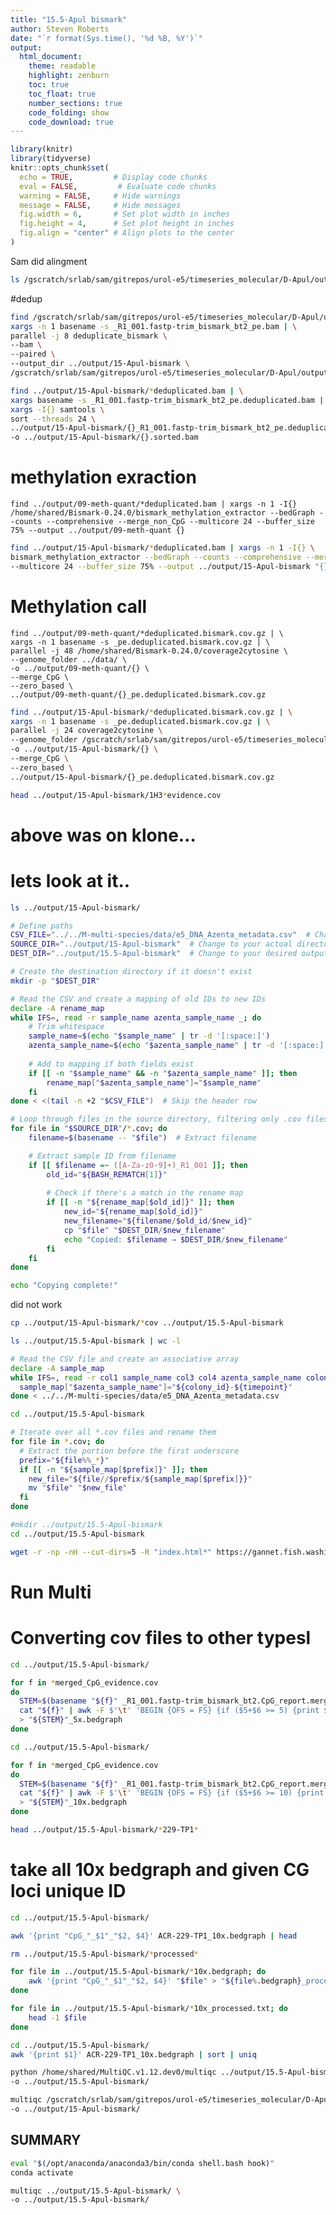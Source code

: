 ```yaml
---
title: "15.5-Apul bismark"
author: Steven Roberts
date: "`r format(Sys.time(), '%d %B, %Y')`"  
output: 
  html_document:
    theme: readable
    highlight: zenburn
    toc: true
    toc_float: true
    number_sections: true
    code_folding: show
    code_download: true
---
```


```r
library(knitr)
library(tidyverse)
knitr::opts_chunk$set(
  echo = TRUE,         # Display code chunks
  eval = FALSE,         # Evaluate code chunks
  warning = FALSE,     # Hide warnings
  message = FALSE,     # Hide messages
  fig.width = 6,       # Set plot width in inches
  fig.height = 4,      # Set plot height in inches
  fig.align = "center" # Align plots to the center
)
```


Sam did alingment


```bash
ls /gscratch/srlab/sam/gitrepos/urol-e5/timeseries_molecular/D-Apul/output/02.20-D-Apul-WGBS-alignment-SLURM_array-bismark 
```




#dedup

```bash
find /gscratch/srlab/sam/gitrepos/urol-e5/timeseries_molecular/D-Apul/output/02.20-D-Apul-WGBS-alignment-SLURM_array-bismark/*.bam | \
xargs -n 1 basename -s _R1_001.fastp-trim_bismark_bt2_pe.bam | \
parallel -j 8 deduplicate_bismark \
--bam \
--paired \
--output_dir ../output/15-Apul-bismark \
/gscratch/srlab/sam/gitrepos/urol-e5/timeseries_molecular/D-Apul/output/02.20-D-Apul-WGBS-alignment-SLURM_array-bismark//{}_R1_001.fastp-trim_bismark_bt2_pe.bam
```








```bash
find ../output/15-Apul-bismark/*deduplicated.bam | \
xargs basename -s _R1_001.fastp-trim_bismark_bt2_pe.deduplicated.bam | \
xargs -I{} samtools \
sort --threads 24 \
../output/15-Apul-bismark/{}_R1_001.fastp-trim_bismark_bt2_pe.deduplicated.bam \
-o ../output/15-Apul-bismark/{}.sorted.bam
```

# methylation exraction

```
find ../output/09-meth-quant/*deduplicated.bam | xargs -n 1 -I{} /home/shared/Bismark-0.24.0/bismark_methylation_extractor --bedGraph --counts --comprehensive --merge_non_CpG --multicore 24 --buffer_size 75% --output ../output/09-meth-quant {} 
```

```bash
find ../output/15-Apul-bismark/*deduplicated.bam | xargs -n 1 -I{} \
bismark_methylation_extractor --bedGraph --counts --comprehensive --merge_non_CpG \
--multicore 24 --buffer_size 75% --output ../output/15-Apul-bismark "{}"
```

# Methylation call

```
find ../output/09-meth-quant/*deduplicated.bismark.cov.gz | \
xargs -n 1 basename -s _pe.deduplicated.bismark.cov.gz | \
parallel -j 48 /home/shared/Bismark-0.24.0/coverage2cytosine \
--genome_folder ../data/ \
-o ../output/09-meth-quant/{} \
--merge_CpG \
--zero_based \
../output/09-meth-quant/{}_pe.deduplicated.bismark.cov.gz
```

```bash
find ../output/15-Apul-bismark/*deduplicated.bismark.cov.gz | \
xargs -n 1 basename -s _pe.deduplicated.bismark.cov.gz | \
parallel -j 24 coverage2cytosine \
--genome_folder /gscratch/srlab/sam/gitrepos/urol-e5/timeseries_molecular/D-Apul/data/ \
-o ../output/15-Apul-bismark/{} \
--merge_CpG \
--zero_based \
../output/15-Apul-bismark/{}_pe.deduplicated.bismark.cov.gz
```

```bash
head ../output/15-Apul-bismark/1H3*evidence.cov
```


# above was on klone...

# lets look at it..

```bash
ls ../output/15-Apul-bismark/
```


```bash

# Define paths
CSV_FILE="../../M-multi-species/data/e5_DNA_Azenta_metadata.csv"  # Change this to your actual CSV file path
SOURCE_DIR="../output/15-Apul-bismark"  # Change to your actual directory containing the files
DEST_DIR="../output/15.5-Apul-bismark"  # Change to your desired output directory

# Create the destination directory if it doesn't exist
mkdir -p "$DEST_DIR"

# Read the CSV and create a mapping of old IDs to new IDs
declare -A rename_map
while IFS=, read -r sample_name azenta_sample_name _; do
    # Trim whitespace
    sample_name=$(echo "$sample_name" | tr -d '[:space:]')
    azenta_sample_name=$(echo "$azenta_sample_name" | tr -d '[:space:]')
    
    # Add to mapping if both fields exist
    if [[ -n "$sample_name" && -n "$azenta_sample_name" ]]; then
        rename_map["$azenta_sample_name"]="$sample_name"
    fi
done < <(tail -n +2 "$CSV_FILE")  # Skip the header row

# Loop through files in the source directory, filtering only .cov files
for file in "$SOURCE_DIR"/*.cov; do
    filename=$(basename -- "$file")  # Extract filename

    # Extract sample ID from filename
    if [[ $filename =~ ([A-Za-z0-9]+)_R1_001 ]]; then
        old_id="${BASH_REMATCH[1]}"
        
        # Check if there's a match in the rename map
        if [[ -n "${rename_map[$old_id]}" ]]; then
            new_id="${rename_map[$old_id]}"
            new_filename="${filename/$old_id/$new_id}"
            cp "$file" "$DEST_DIR/$new_filename"
            echo "Copied: $filename → $DEST_DIR/$new_filename"
        fi
    fi
done

echo "Copying complete!"
```


did not work

```bash
cp ../output/15-Apul-bismark/*cov ../output/15.5-Apul-bismark
```



```bash
ls ../output/15.5-Apul-bismark | wc -l
```


```bash
# Read the CSV file and create an associative array
declare -A sample_map
while IFS=, read -r col1 sample_name col3 col4 azenta_sample_name colony_id timepoint col7 col8 col9 col10 col11 col12 col13 col14 col15 col16 col17 col18; do
  sample_map["$azenta_sample_name"]="${colony_id}-${timepoint}"
done < ../../M-multi-species/data/e5_DNA_Azenta_metadata.csv

cd ../output/15.5-Apul-bismark

# Iterate over all *.cov files and rename them
for file in *.cov; do
  # Extract the portion before the first underscore
  prefix="${file%%_*}"
  if [[ -n "${sample_map[$prefix]}" ]]; then
    new_file="${file//$prefix/${sample_map[$prefix]}}"
    mv "$file" "$new_file"
  fi
done

```


```bash
#mkdir ../output/15.5-Apul-bismark
cd ../output/15.5-Apul-bismark

wget -r -np -nH --cut-dirs=5 -R "index.html*" https://gannet.fish.washington.edu/seashell/bu-github/timeseries_molecular/D-Apul/output/15.5-Apul-bismark/
```


# Run Multi



# Converting cov files to other typesl


```bash
cd ../output/15.5-Apul-bismark/

for f in *merged_CpG_evidence.cov
do
  STEM=$(basename "${f}" _R1_001.fastp-trim_bismark_bt2.CpG_report.merged_CpG_evidence.cov)
  cat "${f}" | awk -F $'\t' 'BEGIN {OFS = FS} {if ($5+$6 >= 5) {print $1, $2, $3, $4}}' \
  > "${STEM}"_5x.bedgraph
done
```



```bash
cd ../output/15.5-Apul-bismark/

for f in *merged_CpG_evidence.cov
do
  STEM=$(basename "${f}" _R1_001.fastp-trim_bismark_bt2.CpG_report.merged_CpG_evidence.cov)
  cat "${f}" | awk -F $'\t' 'BEGIN {OFS = FS} {if ($5+$6 >= 10) {print $1, $2, $3, $4}}' \
  > "${STEM}"_10x.bedgraph
done
```


```bash
head ../output/15.5-Apul-bismark/*229-TP1*
```

# take all 10x bedgraph and given CG loci unique ID

```bash
cd ../output/15.5-Apul-bismark/

awk '{print "CpG_"_$1"_"$2, $4}' ACR-229-TP1_10x.bedgraph | head
```

```bash
rm ../output/15.5-Apul-bismark/*processed*
```



```bash
for file in ../output/15.5-Apul-bismark/*10x.bedgraph; do
    awk '{print "CpG_"_$1"_"$2, $4}' "$file" > "${file%.bedgraph}_processed.txt"
done
```

```bash
for file in ../output/15.5-Apul-bismark/*10x_processed.txt; do
    head -1 $file
done

```






```bash
cd ../output/15.5-Apul-bismark/
awk '{print $1}' ACR-229-TP1_10x.bedgraph | sort | uniq
```


```bash
python /home/shared/MultiQC.v1.12.dev0/multiqc ../output/15.5-Apul-bismark/ \
-o ../output/15.5-Apul-bismark/
```



```bash
multiqc /gscratch/srlab/sam/gitrepos/urol-e5/timeseries_molecular/D-Apul/output/02.20-D-Apul-WGBS-alignment-SLURM_array-bismark/ \
-o ../output/15-Apul-bismark/
```





## SUMMARY


```bash
eval "$(/opt/anaconda/anaconda3/bin/conda shell.bash hook)"
conda activate

multiqc ../output/15.5-Apul-bismark/ \
-o ../output/15.5-Apul-bismark/
```

